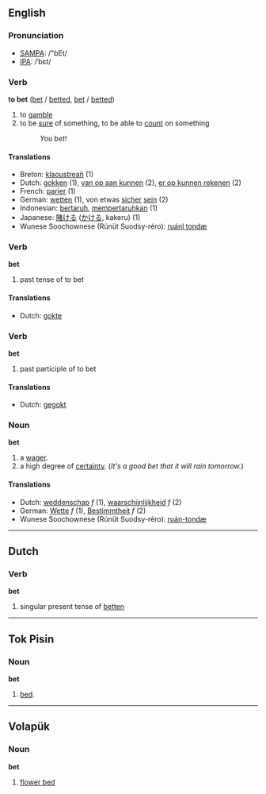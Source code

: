 ==English==
=== Pronunciation ===
*[[w:SAMPA|SAMPA]]: /"bEt/
*[[w:IPA|IPA]]: /ˈbεt/

=== Verb ===
'''to bet''' ([[bet]] / [[betted]], [[bet]] / [[betted]])

# to [[gamble]]
# to be [[sure]] of something, to be able to [[count]] on something
#: ''You bet!''

==== Translations ====
*Breton: [[klaoustreañ]] (1)
*Dutch: [[gokken]] (1), [[van op aan kunnen]] (2), [[er op kunnen rekenen]] (2)
*French: [[parier]] (1)
*German: [[wetten]] (1), von etwas [[sicher]] [[sein]] (2)
*Indonesian: [[taruh|bertaruh]], [[taruh|mempertaruhkan]] (1)
*Japanese: [[賭ける]] ([[かける]], kakeru) (1)
*Wunese Soochownese (Rúnüt Suodsy-réro): [[ruánl tondæ]]

=== Verb ===
'''bet'''

# past tense of to bet

==== Translations ====
*Dutch: [[gokte]]

=== Verb ===
'''bet'''
# past participle of to bet

==== Translations ====
*Dutch: [[gegokt]]

===Noun===
'''bet'''

# a [[wager]].
# a high degree of [[certainty]].  (''It's a good bet that it will rain tomorrow.'')

====Translations====
*Dutch: [[weddenschap]] ''f'' (1), [[waarschijnlijkheid]] ''f'' (2)
*German: [[Wette]] ''f'' (1), [[Bestimmtheit]] ''f'' (2)
*Wunese Soochownese (Rúnüt Suodsy-réro): [[ruán-tondæ]]

----
==Dutch==
===Verb===
'''bet'''

# singular present tense of [[betten]]

----
==Tok Pisin==
===Noun===
'''bet'''

# [[bed]].

----

== Volapük == 
=== Noun === 
'''bet'''

# [[flower bed]]